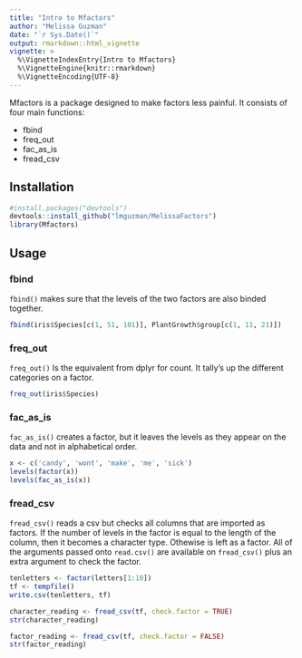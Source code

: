 ```yaml
---
title: "Intro to Mfactors"
author: "Melissa Guzman"
date: "`r Sys.Date()`"
output: rmarkdown::html_vignette
vignette: >
  %\VignetteIndexEntry{Intro to Mfactors}
  %\VignetteEngine{knitr::rmarkdown}
  %\VignetteEncoding{UTF-8}
---
```


Mfactors is a package designed to make factors less painful. It consists of four main functions:  

* fbind  
* freq_out  
* fac_as_is  
* fread_csv  

## Installation
```r
#install.packages("devtools")
devtools::install_github("lmguzman/MelissaFactors")
library(Mfactors)
```

## Usage

### fbind

`fbind()` makes sure that the levels of the two factors are also binded together. 
```r
fbind(iris$Species[c(1, 51, 101)], PlantGrowth$group[c(1, 11, 21)])
```

### freq_out

`freq_out()` Is the equivalent from dplyr for count. It tally's up the different categories on a factor. 
```r
freq_out(iris$Species)
```

### fac_as_is

`fac_as_is()` creates a factor, but it leaves the levels as they appear on the data and not in alphabetical order.

```r
x <- c('candy', 'wont', 'make', 'me', 'sick')
levels(factor(x))
levels(fac_as_is(x))
```

### fread_csv

`fread_csv()` reads a csv but checks all columns that are imported as factors. If the number of levels in the factor is equal to the length of the column, then it becomes a character type. Othewise is left as a factor. All of the arguments passed onto `read.csv()` are available on `fread_csv()` plus an extra argument to check the factor. 

```r
tenletters <- factor(letters[1:10])
tf <- tempfile()
write.csv(tenletters, tf)

character_reading <- fread_csv(tf, check.factor = TRUE)
str(character_reading)

factor_reading <- fread_csv(tf, check.factor = FALSE)
str(factor_reading)
```



